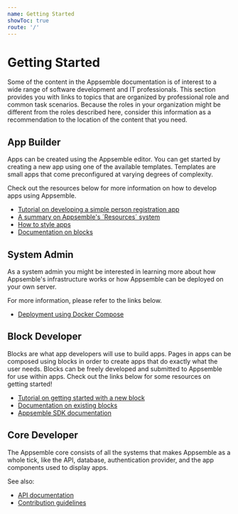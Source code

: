 ```yaml
---
name: Getting Started
showToc: true
route: '/'
---
```


# Getting Started

Some of the content in the Appsemble documentation is of interest to a wide range of software
development and IT professionals. This section provides you with links to topics that are organized
by professional role and common task scenarios. Because the roles in your organization might be
different from the roles described here, consider this information as a recommendation to the
location of the content that you need.

## App Builder

Apps can be created using the Appsemble editor. You can get started by creating a new app using one
of the available templates. Templates are small apps that come preconfigured at varying degrees of
complexity.

Check out the resources below for more information on how to develop apps using Appsemble.

- [Tutorial on developing a simple person registration app](app-development)
- [A summary on Appsemble's ´Resources´ system](appsemble-resources)
- [How to style apps](theming)
- [Documentation on blocks](blocks)

## System Admin

As a system admin you might be interested in learning more about how Appsemble's infrastructure
works or how Appsemble can be deployed on your own server.

For more information, please refer to the links below.

- [Deployment using Docker Compose](deployment-using-docker-compose)

## Block Developer

Blocks are what app developers will use to build apps. Pages in apps can be composed using blocks in
order to create apps that do exactly what the user needs. Blocks can be freely developed and
submitted to Appsemble for use within apps. Check out the links below for some resources on getting
started!

- [Tutorial on getting started with a new block](developing-blocks.mdx)
- [Documentation on existing blocks](blocks/blocks.mdx)
- <a href="/sdk/index.html" target="_blank">Appsemble SDK documentation</a>

## Core Developer

The Appsemble core consists of all the systems that makes Appsemble as a whole tick, like the API,
database, authentication provider, and the app components used to display apps.

See also:

- [API documentation](https://staging.appsemble.app/api-explorer)
- [Contribution guidelines](https://gitlab.com/appsemble/appsemble/blob/master/CONTRIBUTING.mdx)
